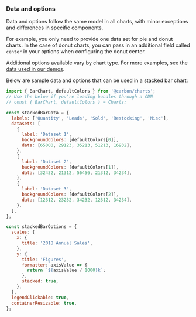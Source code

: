 ### Data and options

Data and options follow the same model in all charts, with minor exceptions and differences in specific components.

For example, you only need to provide one data set for pie and donut charts. In the case of donut charts, you can pass in an additional field called `center` in your options when configuring the donut center.

Additional options available vary by chart type. For more examples, see the [data used in our demos](https://github.com/carbon-design-system/carbon-charts/tree/master/packages/core/demo/demo-data).

Below are sample data and options that can be used in a stacked bar chart:

```js
import { BarChart, defaultColors } from '@carbon/charts';
// Use the below if you're loading bundles through a CDN
// const { BarChart, defaultColors } = Charts;

const stackedBarData = {
  labels: ['Quantity', 'Leads', 'Sold', 'Restocking', 'Misc'],
  datasets: [
    {
      label: 'Dataset 1',
      backgroundColors: [defaultColors[0]],
      data: [65000, 29123, 35213, 51213, 16932],
    },
    {
      label: 'Dataset 2',
      backgroundColors: [defaultColors[1]],
      data: [32432, 21312, 56456, 21312, 34234],
    },
    {
      label: 'Dataset 3',
      backgroundColors: [defaultColors[2]],
      data: [12312, 23232, 34232, 12312, 34234],
    },
  ],
};

const stackedBarOptions = {
  scales: {
    x: {
      title: '2018 Annual Sales',
    },
    y: {
      title: 'Figures',
      formatter: axisValue => {
        return `${axisValue / 1000}k`;
      },
      stacked: true,
    },
  },
  legendClickable: true,
  containerResizable: true,
};
```

